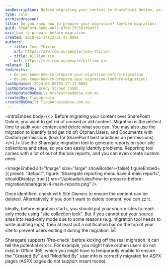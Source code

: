 ```yaml
---
seoDescription: Before migrating your content to SharePoint Online, prepare by removing unused or old items, auditing for Orphan Users and Documents with Custom permissions.
type: rule
archivedreason:
title: Do you know how to prepare your migration? (before migration)
guid: 6f045bf4-666e-4072-83bb-25c501d9ad23
uri: how-to-prepare-before-migration
created: 2018-01-17T23:31:47.000Z
authors:
  - title: Jean Thirion
    url: https://ssw.com.au/people/jean-thirion
  - title: William Yin
    url: https://ssw.com.au/people/william-yin
related: []
redirects:
  - do-you-know-how-to-prepare-your-migration-before-migration
  - do-you-know-how-to-prepare-your-migration-(before-migration)
lastUpdated: 2024-06-08T03:27:17.000Z
lastUpdatedBy: Brady Stroud [SSW]
lastUpdatedByEmail: bradystroud@ssw.com.au
createdBy: TiagoAraujo
createdByEmail: TiagoAraujo@ssw.com.au
---
```


<introEmbed
  body={<>
Before migrating your content over SharePoint Online, you want to get rid of unused or old content. Migration is the perfect time to audit your content and delete what you can. You may also use the migration to identify (and get rid of) Orphan Users, and Documents with Custom permissions (look for SharePoint best practices on permissions).
  </>}
/>
Use the Sharegate migration tool to generate reports on your site collections and sites, so you can easily identify problems. Reporting tool comes with a lot of out of the box reports, and you can even create custom ones.


<imageEmbed
  alt="Image"
  size="large"
  showBorder={false}
  figureEmbed={{
    preset: "default",
    figure: 'Sharegate reporting menu have 4 main reports',
    shouldDisplay: true
  }}
  src="/uploads/rules/how-to-prepare-before-migration/sharegate-4-main-reports.png"
/>

Once identified, check with Site Owners to ensure the content can be deleted. Alternatively, if you don't want to delete content, you can zz it.

Ideally, before migration starts, you should put your source sites to read-only mode using "site collection lock". But if you cannot put your source sites into read-only mode due to some reasons (e.g. migration tool needs to write auditing logs), then at least put a notification bar on the top of your site to prevent users editing it during the migration.
![](/uploads/rules/how-to-prepare-before-migration/migration_notification_bar.jpg)

Sharegate supports 'Pre-check' before kicking off the real migration, it can tell the potential errors. For example, you might have orphen users do not exist in Office 365, which you might have to temporarily enable to ensure the "Created By" and "Modified By" user info is correctly migrated for ASPX pages (ASPX pages do not support insant mode).
